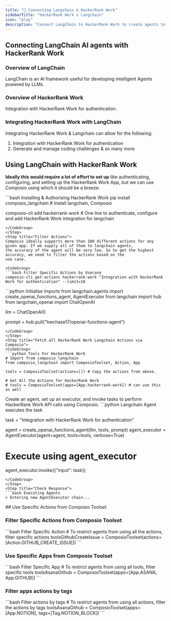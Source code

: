 ```yaml
---
title: "🚀 Connecting Langchain & HackerRank Work"
sidebarTitle: "HackerRank Work x Langchain"
icon: "play"
description: "Connect LangChain to HackerRank Work to create agents to perform tasks using natural language"
---
```


## Connecting LangChain AI agents with HackerRank Work

### Overview of LangChain

LangChain is an AI framework useful for developing intelligent Agents powered by LLMs.

### Overview of HackerRank Work

Integration with HackerRank Work for authentication.

### Integrating HackerRank Work with LangChain

Integrating HackerRank Work & Langchain can allow for the following:

1. Integration with HackerRank Work for authentication
2. Generate and manage coding challenges
& so many more

## Using LangChain with HackerRank Work

<Steps>
<Step title="Setting Up the Environment">

**Ideally this would require a lot of effort to set up** like authenticating, configuring, and setting up the HackerRank Work App, but we can use Composio using which it should be a breeze.

<CodeGroup>
```bash Installing & Authorising HackerRank Work
pip install composio_langchain # Install langchain, Composio 

composio-cli add hackerrank-work # One line to authenticate, configure and add HackerRank Work integration for langchain
```
</CodeGroup>
</Step>
<Step title="Filter Actions">
Composio ideally supports more than 100 different actions for any given app. If we supply all of them to langchain agents, 
the accuracy of the agent will be very low. So to get the highest accuracy, we need to filter the actions based on the 
use case.

<CodeGroup>
```bash Filter Specific Actions by Usecase
composio-cli get-actions hackerrank-work "Integration with HackerRank Work for authentication" --limit=10
```
</CodeGroup>

</Step>
<Step title="Import Base Packages">

<CodeGroup>
```python Initialise Imports
from langchain.agents import create_openai_functions_agent, AgentExecutor
from langchain import hub
from langchain_openai import ChatOpenAI


llm = ChatOpenAI()

prompt = hub.pull("hwchase17/openai-functions-agent")
```
</CodeGroup>
</Step>
<Step title="Fetch all HackerRank Work Langchain Actions via Composio">
<CodeGroup>
```python Tools For HackerRank Work
# Import from composio_langchain
from composio_langchain import ComposioToolset, Action, App

tools = ComposioToolset(actions=[]) # Copy the actions from above. 

# Get All the Actions for HackerRank Work
# tools = ComposioToolset(apps=[App.hackerrank-work]) # can use this as well
```
</CodeGroup>
</Step>
<Step title="Execute the Agent">
Create an agent, set up an executor, and invoke tasks to perform HackerRank Work API calls using Composio. 
<CodeGroup>
```python Langchain Agent executes the task

task = "Integration with HackerRank Work for authentication"

agent = create_openai_functions_agent(llm, tools, prompt)
agent_executor = AgentExecutor(agent=agent, tools=tools, verbose=True)

# Execute using agent_executor
agent_executor.invoke({"input": task})
```
</CodeGroup>
</Step>
<Step title="Check Response">
```bash Executing Agents
> Entering new AgentExecutor chain...
```
</Step>
</Steps>
## Use Specific Actions from Composio Toolset

### Filter Specific Actions from Composio Toolset

<CodeGroup>
```bash Filter Specific Action
# To restrict agents from using all the actions, filter specific actions
toolsGithubCreateIssue = ComposioToolset(actions=[Action.GITHUB_CREATE_ISSUE])
```
</CodeGroup>

### Use Specific Apps from Composio Toolset
<CodeGroup>
```bash Filter Specific App
# To restrict agents from using all tools, filter specific tools
toolsAsanaGithub = ComposioToolset(apps=[App.ASANA, App.GITHUB])
```
</CodeGroup>

### Filter apps actions by tags 
<CodeGroup>
```bash Filter actions by tags
# To restrict agents from using all actions, filter the actions by tags
toolsAsanaGithub = ComposioToolset(apps=[App.NOTION], tags=[Tag.NOTION_BLOCK])
```
</CodeGroup>

